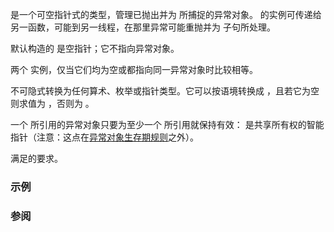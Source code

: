 {{cpp/title|exception_ptr}}
{{cpp/error/navbar}}
{{ddcl|header=exception|since=c++11|1=
using exception_ptr = /* 未指明 */;
}}

{{tt|std::exception_ptr}} 是一个可空指针式的类型，管理已抛出并为 {{lc|std::current_exception}} 所捕捉的异常对象。{{tt|std::exception_ptr}} 的实例可传递给另一函数，可能到另一线程，在那里异常可能重抛并为 {{c/core|catch}} 子句所处理。

默认构造的 {{tt|std::exception_ptr}} 是空指针；它不指向异常对象。

两个 {{tt|std::exception_ptr}} 实例，仅当它们均为空或都指向同一异常对象时比较相等。

{{tt|std::exception_ptr}} 不可隐式转换为任何算术、枚举或指针类型。它可以按语境转换成 {{c/core|bool}}，且若它为空则求值为 {{c|false}}，否则为 {{c|true}}。

一个 {{tt|std::exception_ptr}} 所引用的异常对象只要为至少一个 {{tt|std::exception_ptr}} 所引用就保持有效：{{tt|std::exception_ptr}} 是共享所有权的智能指针（注意：这点在[[cpp/language/throw#异常对象|异常对象生存期规则]]之外）。

{{tt|std::exception_ptr}} 满足{{named req|NullablePointer}}的要求。

===示例===
{{include|cpp/error/example exception_ptr}}

===参阅===
{{dsc begin}}
{{dsc inc|cpp/error/dsc make_exception_ptr}}
{{dsc inc|cpp/error/dsc current_exception}}
{{dsc inc|cpp/error/dsc rethrow_exception}}
{{dsc end}}

{{langlinks|de|en|es|fr|it|ja|pt|ru}}